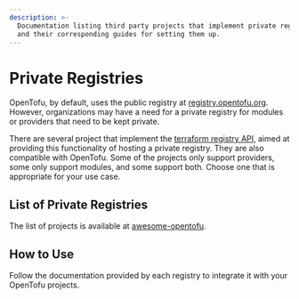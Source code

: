```yaml
---
description: >-
  Documentation listing third party projects that implement private registries 
  and their corresponding guides for setting them up.
---
```


# Private Registries

OpenTofu, by default, uses the public registry at [registry.opentofu.org](https://registry.opentofu.org). 
However, organizations may have a need for a private registry for modules or providers that need to be kept private.

There are several project that implement the [terraform registry API](https://developer.hashicorp.com/terraform/registry/api-docs), 
aimed at providing this functionality of hosting a private registry. They are also
compatible with OpenTofu. Some of the projects only support providers, some only support modules, and some support both. 
Choose one that is appropriate for your use case.

## List of Private Registries

The list of projects is available at [awesome-opentofu](https://github.com/virtualroot/awesome-opentofu?tab=readme-ov-file#registry).

## How to Use

Follow the documentation provided by each registry to integrate it with your OpenTofu projects.